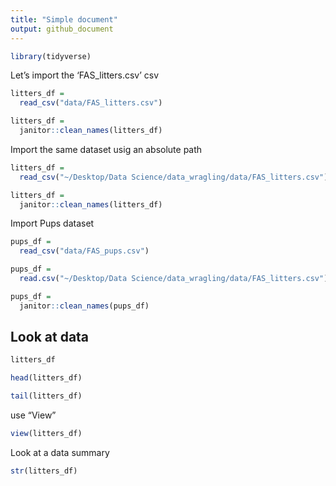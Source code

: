 ```yaml
---
title: "Simple document"
output: github_document
---
```


```r
library(tidyverse)
```

Let's import the 'FAS_litters.csv' csv

```r
litters_df =
  read_csv("data/FAS_litters.csv")

litters_df =
  janitor::clean_names(litters_df)
```

Import the same dataset usig an absolute path

```r
litters_df =
  read_csv("~/Desktop/Data Science/data_wragling/data/FAS_litters.csv")

litters_df =
  janitor::clean_names(litters_df)
```

Import Pups dataset

```r
pups_df = 
  read_csv("data/FAS_pups.csv")

pups_df =
  read.csv("~/Desktop/Data Science/data_wragling/data/FAS_litters.csv")

pups_df =
  janitor::clean_names(pups_df)
```

## Look at data

```r
litters_df

head(litters_df)

tail(litters_df)
```

use "View"

```r
view(litters_df)
```

Look at a data summary

```r
str(litters_df)
```